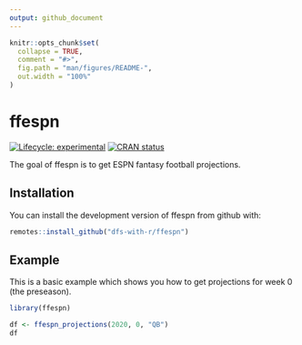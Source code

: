 ```yaml
---
output: github_document
---
```


<!-- README.md is generated from README.Rmd. Please edit that file -->

```r
knitr::opts_chunk$set(
  collapse = TRUE,
  comment = "#>",
  fig.path = "man/figures/README-",
  out.width = "100%"
)
```

# ffespn

<!-- badges: start -->
[![Lifecycle: experimental](https://img.shields.io/badge/lifecycle-experimental-orange.svg)](https://www.tidyverse.org/lifecycle/#experimental)
[![CRAN status](https://www.r-pkg.org/badges/version/ffespn)](https://CRAN.R-project.org/package=ffespn)
<!-- badges: end -->

The goal of ffespn is to get ESPN fantasy football projections. 

## Installation

You can install the development version of ffespn from github with:

``` r
remotes::install_github("dfs-with-r/ffespn")
```

## Example

This is a basic example which shows you how to get projections for week 0 (the preseason).

```r
library(ffespn)

df <- ffespn_projections(2020, 0, "QB")
df
```
